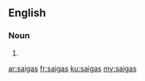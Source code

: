 ==English==

===Noun===
{{head|en|noun plural form}}

# {{plural of|saiga|lang=en}}

[[ar:saigas]]
[[fr:saigas]]
[[ku:saigas]]
[[my:saigas]]